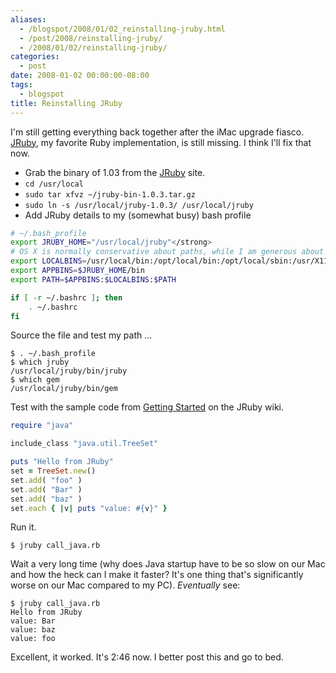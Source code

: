 ```yaml
---
aliases:
  - /blogspot/2008/01/02_reinstalling-jruby.html
  - /post/2008/reinstalling-jruby/
  - /2008/01/02/reinstalling-jruby/
categories:
  - post
date: 2008-01-02 00:00:00-08:00
tags:
  - blogspot
title: Reinstalling JRuby
---
```


[JRuby]: http://jruby.org

I'm still getting everything back together after the iMac upgrade fiasco. [JRuby][],
my favorite Ruby implementation, is still missing. I think I'll fix that now.

- Grab the binary of 1.03 from the [JRuby][] site.
- `cd /usr/local`
- `sudo tar xfvz ~/jruby-bin-1.0.3.tar.gz`
- `sudo ln -s /usr/local/jruby-1.0.3/ /usr/local/jruby`
- Add JRuby details to my (somewhat busy) bash profile

```bash
# ~/.bash_profile
export JRUBY_HOME="/usr/local/jruby"</strong>
# OS X is normally conservative about paths, while I am generous about them.
export LOCALBINS=/usr/local/bin:/opt/local/bin:/opt/local/sbin:/usr/X11R6/bin
export APPBINS=$JRUBY_HOME/bin
export PATH=$APPBINS:$LOCALBINS:$PATH

if [ -r ~/.bashrc ]; then
    . ~/.bashrc
fi
```

Source the file and test my path ...

```
$ . ~/.bash_profile
$ which jruby
/usr/local/jruby/bin/jruby
$ which gem
/usr/local/jruby/bin/gem
```

Test with the sample code from <a href="https://github.com/jruby/jruby/wiki/GettingStarted">Getting Started</a>
on the JRuby wiki.

```ruby
require "java"

include_class "java.util.TreeSet"

puts "Hello from JRuby"
set = TreeSet.new()
set.add( "foo" )
set.add( "Bar" )
set.add( "baz" )
set.each { |v| puts "value: #{v}" }
```

Run it.

```
$ jruby call_java.rb
```

Wait a very long time (why does Java startup have to be so slow on our Mac and how
the heck can I make it faster? It's one thing that's significantly worse on our Mac
compared to my PC). *Eventually* see:

```
$ jruby call_java.rb
Hello from JRuby
value: Bar
value: baz
value: foo
```

Excellent, it worked. It's 2:46 now. I better post this and go to bed.
